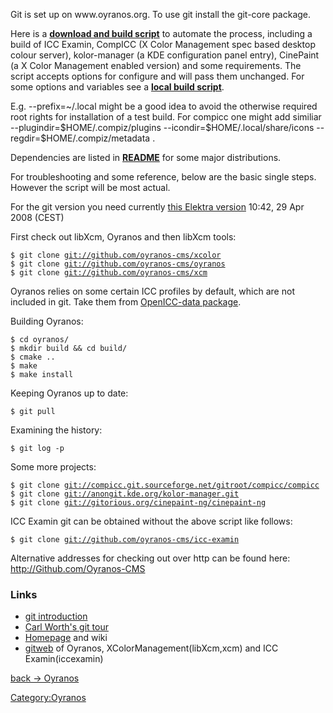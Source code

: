 Git is set up on www.oyranos.org. To use git install the git-core package.

Here is a [https://raw.githubusercontent.com/oyranos-cms/icc-examin/master/icc_examin-build.sh '''download and build script'''] to automate the process, including a build of ICC Examin, CompICC (X Color Management spec based desktop colour server), kolor-manager (a KDE configuration panel entry), CinePaint (a X Color Management enabled version) and some requirements. The script accepts options for configure and will pass them unchanged. For some options and variables see a [https://raw.githubusercontent.com/oyranos-cms/icc-examin/master/icc_examin-build-local.sh '''local build script'''].

E.g. --prefix=~/.local  might be a good idea to avoid the otherwise required root rights for installation of a test build. For compicc one might add similiar --plugindir=$HOME/.compiz/plugins --icondir=$HOME/.local/share/icons --regdir=$HOME/.compiz/metadata .

Dependencies are listed in [https://raw.githubusercontent.com/oyranos-cms/oyranos/master/README '''README'''] for some major distributions.



For troubleshooting and some reference, below are the basic single steps. However the script will be most actual.

For the git version you need currently [http://www.markus-raab.org/ftp/elektra-0.7.0.tar.gz this Elektra version] 10:42, 29 Apr 2008 (CEST)

First check out libXcm, Oyranos and then libXcm tools:
 $ git clone git://github.com/oyranos-cms/xcolor
 $ git clone git://github.com/oyranos-cms/oyranos
 $ git clone git://github.com/oyranos-cms/xcm

Oyranos relies on some certain ICC profiles by default, which are not included in git. Take them from [https://sourceforge.net/projects/openicc/files/OpenICC-Profiles OpenICC-data package].

Building Oyranos:
 $ cd oyranos/
 $ mkdir build && cd build/
 $ cmake ..
 $ make
 $ make install

Keeping Oyranos up to date:
 $ git pull

Examining the history:
 $ git log -p


Some more projects:
 $ git clone git://compicc.git.sourceforge.net/gitroot/compicc/compicc
 $ git clone git://anongit.kde.org/kolor-manager.git
 $ git clone git://gitorious.org/cinepaint-ng/cinepaint-ng

ICC Examin git can be obtained without the above script like follows:
 $ git clone git://github.com/oyranos-cms/icc-examin

Alternative addresses for checking out over http can be found here:
[http://github.com/oyranos-cms http://Github.com/Oyranos-CMS] 

=== Links ===
* [http://www.kernel.org/pub/software/scm/git/docs/user-manual.html#git-quick-start git introduction]
* [http://cworth.org/hgbook-git/tour/ Carl Worth's git tour]
* [http://git.or.cz/ Homepage] and wiki
* [http://github.com/oyranos-cms gitweb] of Oyranos, XColorManagement(libXcm,xcm) and ICC Examin(iccexamin)

[[Oyranos|back -> Oyranos]]
[[Category:Oyranos]]